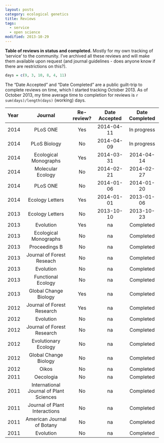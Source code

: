 ```yaml
---
layout: posts
category: ecological genetics
title: Reviews
tags:
  - service
  - open science
modified: 2013-10-29
---
```


**Table of reviews in status and completed.** Mostly for my own tracking of 'service' to the community. I've archived all these reviews and will make them available upon request (and journal guidelines - does anyone know if there are restrictions on this?). 

```r
days = c(9, 3, 10, 8, 4, 11)
```

The "Date Accepted" and "Date Completed" are a public guilt-trip to complete reviews on time, which I started tracking October 2013. As of October 2013, my time average time to completion for reviews is `r  sum(days)/length(days)` (working) days. 


| Year | Journal | Re-review? | Date Accepted | Date Completed |
|:-----|:-------:|:----------:|:-------------:|:--------------:|
| 2014 | PLoS ONE | Yes | 2014-04-11 | In progress |
| 2014 | PLoS Biology | No | 2014-04-09 | In progress |
| 2014 | Ecological Monographs | Yes | 2014-03-31 | 2014-04-14 |
| 2014 | Molecular Ecology | No | 2014-02-21 | 2014-02-27 |
| 2014 | PLoS ONE | No | 2014-01-06 | 2014-01-20 |
| 2014 | Ecology Letters | Yes | 2014-01-01 | 2013-01-06 |
| 2013 | Ecology Letters | No | 2013-10-10 | 2013-10-23 |
| 2013 | Evolution | Yes | na | Completed |
| 2013 | Ecological Monographs | No | na | Completed |
| 2013 | Proceedings B | No | na | Completed |
| 2013 | Journal of Forest Reseach | No | na | Completed |
| 2013 | Evolution | No | na | Completed |
| 2013 | Functional Ecology | No | na | Completed |
| 2013 | Global Change Biology | Yes | na | Completed |
| 2012 | Journal of Forest Research | Yes | na | Completed |
| 2012 | Evolution | No | na | Completed |
| 2012 | Journal of Forest Research | No | na | Completed |
| 2012 | Evolutionary Ecology | No | na | Completed |
| 2012 | Global Change Biology | No | na | Completed |
| 2012 | Oikos | No | na | Completed |
| 2011 | Oecologia | No | na | Completed |
| 2011 | International Journal of Plant Sciences | No | na | Completed |
| 2011 | Journal of Plant Interactions | No | na | Completed |
| 2011 | American Journal of Botany | No | na | Completed |
| 2011 | Evolution | No | na | Completed |

